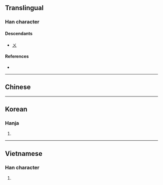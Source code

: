 {{character info/new}}
{{also|メ|ㄨ|乂}}
==Translingual==

===Han character===
{{Han char|rn=4|rad=丿|as=01|sn=2|four=40000|canj=K}}

====Descendants====
* [[ㄨ]]

====References====
* {{Han ref|kx=0081.180|hdz=10031.040|uh=3405|ud=13317}}

----

==Chinese==
{{zh-see|五|a}}

----

==Korean==

===Hanja===
{{ko-hanja|hangeul=오|rv=o|mr=o|y=o|eumhun=다섯|ehrv=daseot|ehmr=tasŏt|ehy=tases}}

# {{defn|lang=ko|sort=丿01}}

----

==Vietnamese==

===Han character===
{{vi-hantu|ngũ|rs=丿01}}

# {{defn|lang=vi|sort=丿01}}